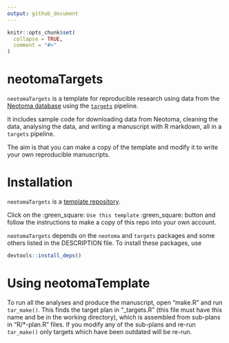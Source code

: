```yaml
---
output: github_document
---
```


<!-- README.md is generated from README.Rmd. Please edit that file -->

```r
knitr::opts_chunk$set(
  collapse = TRUE,
  comment = "#>"
)
```

# neotomaTargets

`neotomaTargets` is a template for reproducible research using data from the [Neotoma database](https://www.neotomadb.org/) using the [`targets`](https://books.ropensci.org/targets/) pipeline.

It includes sample code for downloading data from Neotoma, cleaning the data, analysing the data, and writing a manuscript with R markdown, all in a `targets` pipeline.

The aim is that you can make a copy of the template and modify it to write your own reproducible manuscripts.

# Installation

`neotomaTargets` is a [template repository](https://docs.github.com/en/github/creating-cloning-and-archiving-repositories/creating-a-repository-on-github/creating-a-repository-from-a-template). 

Click on the :green_square: ` Use this template` :green_square:  button and follow the instructions to make a copy of this repo into your own account.

`neotomaTargets` depends on the `neotoma` and `targets` packages and some others listed in the DESCRIPTION file.
To install these packages, use

```r
devtools::install_deps()
```

# Using neotomaTemplate

To run all the analyses and produce the manuscript, open "make.R" and run `tar_make()`.
This finds the target plan in "_targets.R" (this file must have this name and be in the working directory), which is assembled from sub-plans in "R/*-plan.R" files.
If you modify any of the sub-plans and re-run `tar_make()` only targets which have been outdated will be re-run.
